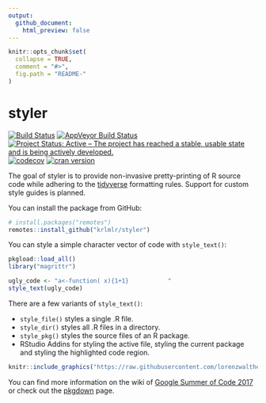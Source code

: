 ```yaml
---
output:
  github_document:
    html_preview: false
---
```


<!-- README.md is generated from README.Rmd. Please edit that file -->

```r
knitr::opts_chunk$set(
  collapse = TRUE,
  comment = "#>",
  fig.path = "README-"
)
```


# styler

[![Build Status](https://travis-ci.org/krlmlr/styler.svg?branch=master)](https://travis-ci.org/krlmlr/styler)
[![AppVeyor Build Status](https://ci.appveyor.com/api/projects/status/github/krlmlr/styler?branch=master&svg=true)](https://ci.appveyor.com/project/krlmlr/styler)
[![Project Status: Active – The project has reached a stable, usable state and is being actively developed.](http://www.repostatus.org/badges/latest/active.svg)](http://www.repostatus.org/#active)
[![codecov](https://codecov.io/gh/krlmlr/styler/branch/master/graph/badge.svg)](https://codecov.io/gh/krlmlr/styler)
[![cran version](http://www.r-pkg.org/badges/version/styler)](http://cran.rstudio.com/web/packages/styler) 


The goal of styler is to provide non-invasive pretty-printing of R source code 
while adhering to the [tidyverse](https://github.com/tidyverse/style) formatting 
rules. Support for custom style guides is planned.

You can install the package from GitHub:

```r
# install.packages("remotes")
remotes::install_github("krlmlr/styler")
```


You can style a simple character vector of code with `style_text()`:
```r
pkgload::load_all()
library("magrittr")
```


```r
ugly_code <- "a<-function( x){1+1}           "
style_text(ugly_code)

```

There are a few variants of `style_text()`:

* `style_file()` styles a single .R file.
* `style_dir()` styles all .R files in a directory.
* `style_pkg()` styles the source files of an R package.
* RStudio Addins for styling the active file, styling the current package and 
  styling the highlighted code region.

```r
knitr::include_graphics("https://raw.githubusercontent.com/lorenzwalthert/some_raw_data/master/styler_0.1.gif")
```



You can find more information on the wiki of [Google Summer of Code 2017](https://github.com/rstats-gsoc/gsoc2017/wiki/Noninvasive-source-code-formatting) 
or check out the [pkgdown](https://r-lib.github.io/styler/) page.
